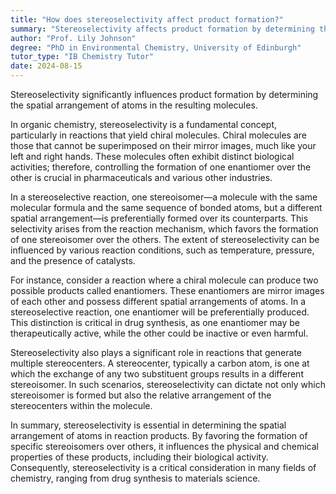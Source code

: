 ```yaml
---
title: "How does stereoselectivity affect product formation?"
summary: "Stereoselectivity affects product formation by determining the spatial arrangement of atoms in the resulting molecules."
author: "Prof. Lily Johnson"
degree: "PhD in Environmental Chemistry, University of Edinburgh"
tutor_type: "IB Chemistry Tutor"
date: 2024-08-15
---
```


Stereoselectivity significantly influences product formation by determining the spatial arrangement of atoms in the resulting molecules.

In organic chemistry, stereoselectivity is a fundamental concept, particularly in reactions that yield chiral molecules. Chiral molecules are those that cannot be superimposed on their mirror images, much like your left and right hands. These molecules often exhibit distinct biological activities; therefore, controlling the formation of one enantiomer over the other is crucial in pharmaceuticals and various other industries.

In a stereoselective reaction, one stereoisomer—a molecule with the same molecular formula and the same sequence of bonded atoms, but a different spatial arrangement—is preferentially formed over its counterparts. This selectivity arises from the reaction mechanism, which favors the formation of one stereoisomer over the others. The extent of stereoselectivity can be influenced by various reaction conditions, such as temperature, pressure, and the presence of catalysts.

For instance, consider a reaction where a chiral molecule can produce two possible products called enantiomers. These enantiomers are mirror images of each other and possess different spatial arrangements of atoms. In a stereoselective reaction, one enantiomer will be preferentially produced. This distinction is critical in drug synthesis, as one enantiomer may be therapeutically active, while the other could be inactive or even harmful.

Stereoselectivity also plays a significant role in reactions that generate multiple stereocenters. A stereocenter, typically a carbon atom, is one at which the exchange of any two substituent groups results in a different stereoisomer. In such scenarios, stereoselectivity can dictate not only which stereoisomer is formed but also the relative arrangement of the stereocenters within the molecule.

In summary, stereoselectivity is essential in determining the spatial arrangement of atoms in reaction products. By favoring the formation of specific stereoisomers over others, it influences the physical and chemical properties of these products, including their biological activity. Consequently, stereoselectivity is a critical consideration in many fields of chemistry, ranging from drug synthesis to materials science.
    